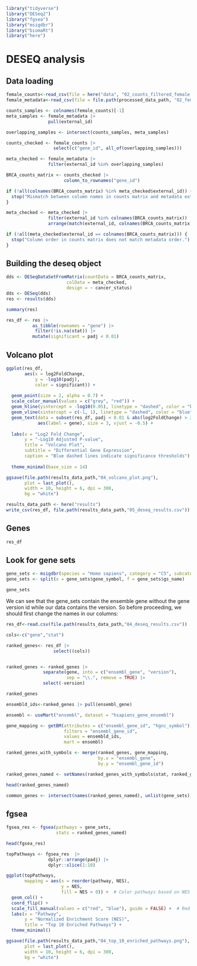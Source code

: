 ```r
library("tidyverse")
library("DESeq2")
library("fgsea")
library("msigdbr")
library("biomaRt")
library("here")

```

# DESEQ analysis

## Data loading

```r

female_counts<-read_csv(file = here("data", "02_counts_filtered_female.csv"))
female_metadata<-read_csv(file = file.path(processed_data_path, "02_female_metadata.csv"))

```

```r

counts_samples <- colnames(female_counts)[-1]  
meta_samples <- female_metadata |> 
                pull(external_id)

overlapping_samples <- intersect(counts_samples, meta_samples)

counts_checked <- female_counts |> 
                  select(c("gene_id", all_of(overlapping_samples)))  

meta_checked <- female_metadata |>
                filter(external_id %in% overlapping_samples)

BRCA_counts_matrix <- counts_checked |> 
                      column_to_rownames("gene_id")

if (!all(colnames(BRCA_counts_matrix) %in% meta_checked$external_id)) {
  stop("Mismatch between column names in counts matrix and metadata external IDs.")
}

meta_checked <- meta_checked |>
                filter(external_id %in% colnames(BRCA_counts_matrix)) |>
                arrange(match(external_id, colnames(BRCA_counts_matrix)))

if (!all(meta_checked$external_id == colnames(BRCA_counts_matrix))) {
  stop("Column order in counts matrix does not match metadata order.")
}


```

## Building the deseq object

```r
dds <- DESeqDataSetFromMatrix(countData = BRCA_counts_matrix,
                       colData = meta_checked,
                       design = ~ cancer_status)
dds <- DESeq(dds)
res <- results(dds)

```

```r
summary(res)

```

```r
res_df <- res |>
          as_tibble(rownames = "gene") |>  
           filter(!is.na(stat)) |> 
          mutate(significant = padj < 0.01) 
```

## Volcano plot

```r
ggplot(res_df, 
       aes(x = log2FoldChange, 
           y = -log10(padj), 
           color = significant)) +
  
  geom_point(size = 2, alpha = 0.7) + 
  scale_color_manual(values = c("grey", "red")) +
  geom_hline(yintercept = -log10(0.05), linetype = "dashed", color = "blue") +
  geom_vline(xintercept = c(-1, 1), linetype = "dashed", color = "blue") +
  geom_text(data = subset(res_df, padj < 0.01 & abs(log2FoldChange) > 2), 
            aes(label = gene), size = 3, vjust = -0.5) +
  
  labs(x = "Log2 Fold Change", 
       y = "-Log10 Adjusted P-value", 
       title = "Volcano Plot",
       subtitle = "Differential Gene Expression",
       caption = "Blue dashed lines indicate significance thresholds") + 
  
  theme_minimal(base_size = 14) 

ggsave(file.path(results_data_path,"04_volcano_plot.png"), 
       plot = last_plot(), 
       width = 10, height = 6, dpi = 300,
       bg = "white")
```

```r

results_data_path <- here("results")
write_csv(res_df, file.path(results_data_path,"05_deseq_results.csv"))

```

## Genes

```r
res_df
```


## Look for gene sets

```r
gene_sets <- msigdbr(species = "Homo sapiens", category = "C5", subcategory = "BP")
gene_sets <- split(x = gene_sets$gene_symbol, f = gene_sets$gs_name)
```

```r
gene_sets
```
We can see that the gene_sets contain the ensemble gene without the gene version id while our data contains the version. So before proceeding, we should first change the names in our columns:

```r

res_df<-read.csv(file.path(results_data_path,"04_deseq_results.csv"))

cols<-c("gene","stat")

ranked_genes<- res_df |> 
                  select((cols))


ranked_genes <- ranked_genes |> 
              separate(gene, into = c("ensembl_gene", "version"), 
                       sep = "\\.", remove = TRUE) |> 
              select(-version)

ranked_genes

```

```r

ensembld_ids<-ranked_genes |> pull(ensembl_gene)

ensembl <- useMart("ensembl", dataset = "hsapiens_gene_ensembl")

gene_mapping <- getBM(attributes = c("ensembl_gene_id", "hgnc_symbol"), 
                      filters = "ensembl_gene_id", 
                      values = ensembld_ids, 
                      mart = ensembl)

ranked_genes_with_symbols <- merge(ranked_genes, gene_mapping,
                                   by.x = "ensembl_gene", 
                                   by.y = "ensembl_gene_id")

ranked_genes_named <- setNames(ranked_genes_with_symbols$stat, ranked_genes_with_symbols$hgnc_symbol)

```

```r
head(ranked_genes_named)
```

```r
common_genes <- intersect(names(ranked_genes_named), unlist(gene_sets))

```


## fgsea

```r
fgsea_res <- fgsea(pathways = gene_sets,
                   stats = ranked_genes_named)

```
```r
head(fgsea_res)
```

```r
topPathways <- fgsea_res  |> 
                dplyr::arrange(padj) |> 
                dplyr::slice(1:10)  

ggplot(topPathways, 
       mapping = aes(x = reorder(pathway, NES), 
                     y = NES, 
                     fill = NES > 0)) +  # Color pathways based on NES direction
  geom_col() +
  coord_flip() +
  scale_fill_manual(values = c("red", "blue"), guide = FALSE) +  # Red for up, blue for down
  labs(x = "Pathway", 
       y = "Normalized Enrichment Score (NES)", 
       title = "Top 10 Enriched Pathways") +
  theme_minimal()

ggsave(file.path(results_data_path,"04_top_10_enriched_pathways.png"), 
       plot = last_plot(), 
       width = 10, height = 6, dpi = 300,
       bg = "white")
```

